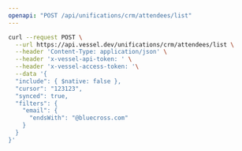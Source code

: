 ```yaml
---
openapi: "POST /api/unifications/crm/attendees/list"
---
```


<RequestExample>

```bash Request
curl --request POST \
  --url https://api.vessel.dev/unifications/crm/attendees/list \
  --header 'Content-Type: application/json' \
  --header 'x-vessel-api-token: ' \
  --header 'x-vessel-access-token: '\
  --data '{
  "include": { $native: false },
  "cursor": "123123",
  "synced": true,
  "filters": {
    "email": {
      "endsWith": "@bluecross.com"
    }
  }
}'
```

</RequestExample>
